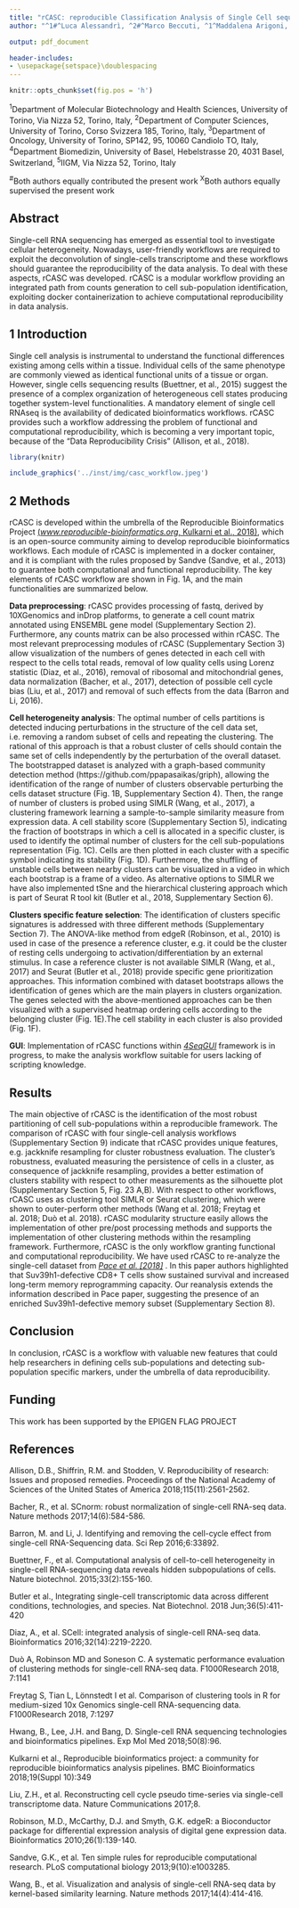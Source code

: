 ```yaml
---
title: "rCASC: reproducible Classification Analysis of Single Cell sequencing data"
author: "^1#^Luca Alessandrì, ^2#^Marco Beccuti, ^1^Maddalena Arigoni, ^3^Martina Olivero, ^2^Greta Romano, ^2^Sergio Rabellino, ^4^Gennaro De Libero, ^5^Luigia Pace, ^2X^Francesca Cordero and ^1X^Raffaele A Calogero"

output: pdf_document

header-includes:
- \usepackage{setspace}\doublespacing
---
```


```r
knitr::opts_chunk$set(fig.pos = 'h')
```

\fontsize{8}{8}\selectfont
^1^Department of Molecular Biotechnology and Health Sciences, University of Torino, Via Nizza 52, Torino, Italy,
^2^Department of Computer Sciences, University of Torino, Corso Svizzera 185, Torino, Italy,
^3^Department of Oncology, University of Torino, SP142, 95, 10060 Candiolo TO, Italy, 
^4^Department Biomedizin, University of Basel, Hebelstrasse 20, 4031 Basel, Switzerland, 
^5^IIGM, Via Nizza 52, Torino, Italy

^#^Both authors equally contributed the present work
^X^Both authors equally supervised the present work
\fontsize{10}{10}\selectfont

## Abstract
Single-cell RNA sequencing has emerged as essential tool to investigate cellular heterogeneity. Nowadays, user-friendly workflows are required to exploit the deconvolution of single-cells transcriptome and these workflows should guarantee the reproducibility of the data analysis. To deal with these aspects, rCASC was developed. rCASC is a modular workflow providing an integrated path from counts generation to cell sub-population identification, exploiting docker containerization to achieve computational reproducibility in data analysis.

## 1 Introduction 
Single cell analysis is instrumental to understand the functional differences existing among cells within a tissue. Individual cells of the same phenotype are commonly viewed as identical functional units of a tissue or organ. However, single cells sequencing results (Buettner, et al., 2015) suggest the presence of a complex organization of heterogeneous cell states producing together system-level functionalities. 
A mandatory element of single cell RNAseq is the availability of dedicated bioinformatics workflows. rCASC provides such a workflow addressing the problem of functional and computational reproducibility, which is becoming a very important topic, because of the “Data Reproducibility Crisis” (Allison, et al., 2018). 

```r
library(knitr)

include_graphics('../inst/img/casc_workflow.jpeg')

```


## 2 Methods
rCASC is developed within the umbrella of the Reproducible Bioinformatics Project [(*www.reproducible-bioinformatics.org*, Kulkarni et al., 2018)](www.reproducible-bioinformatics.org), which is an open-source community aiming to develop reproducible bioinformatics workflows. Each module of rCASC is implemented in a docker container, and it is compliant with the rules proposed by Sandve (Sandve, et al., 2013) to guarantee both computational and functional reproducibility. The key elements of rCASC workflow are shown in Fig. 1A, and the main functionalities are summarized below. 

**Data preprocessing**: rCASC provides processing of fastq, derived by 10XGenomics and inDrop platforms, to generate a cell count matrix annotated using ENSEMBL gene model (Supplementary Section 2). Furthermore, any counts matrix can be also processed within rCASC. The most relevant preprocessing modules of rCASC (Supplementary Section 3) allow visualization of the numbers of genes detected in each cell with respect to the cells total reads, removal of low quality cells using Lorenz statistic (Diaz, et al., 2016), removal of ribosomal and mitochondrial genes, data normalization (Bacher, et al., 2017), detection of possible cell cycle bias (Liu, et al., 2017) and removal of such effects from the data (Barron and Li, 2016). 

**Cell heterogeneity analysis**: The optimal number of cells partitions is detected inducing perturbations in the structure of the cell data set, i.e. removing a random subset of cells and repeating the clustering. The rational of this approach is that a robust cluster of cells should contain the same set of cells independently by the perturbation of the overall dataset. The bootstrapped dataset is analyzed with a graph-based community detection method (https://github.com/ppapasaikas/griph), allowing the identification of the range of number of clusters observable perturbing the cells dataset structure (Fig. 1B, Supplementary Section 4). Then, the range of number of clusters is probed using SIMLR (Wang, et al., 2017), a clustering framework learning a sample-to-sample similarity measure from expression data. A cell stability score (Supplementary Section 5), indicating the fraction of bootstraps in which a cell is allocated in a specific cluster, is used to identify the optimal number of clusters for the cell sub-populations representation (Fig. 1C). Cells are then plotted in each cluster with a specific symbol indicating its stability (Fig. 1D). Furthermore, the shuffling of unstable cells between nearby clusters can be visualized in a video in which each bootstrap is a frame of a video. As alternative options to SIMLR we have also implemented tSne and the hierarchical clustering approach which is part of Seurat R tool kit (Butler et al., 2018, Supplementary Section 6).

**Clusters specific feature selection**: The identification of clusters specific signatures is addressed with three different methods (Supplementary Section 7).  The ANOVA-like method from edgeR (Robinson, et al., 2010) is used in case of the presence a reference cluster, e.g. it could be the cluster of resting cells undergoing to activation/differentiation by an external stimulus. In case a reference cluster is not available SIMLR (Wang, et al., 2017) and Seurat (Butler et al., 2018) provide specific gene prioritization approaches. This information combined with dataset bootstraps allows the identification of genes which are the main players in clusters organization. The genes selected with the above-mentioned approaches can be then visualized with a supervised heatmap ordering cells according to the belonging cluster (Fig. 1E).The cell stability in each cluster is also provided (Fig. 1F). 

**GUI**: Implementation of rCASC functions within [*4SeqGUI*](https://github.com/mbeccuti/4SeqGUI) framework is in progress, to make the analysis workflow suitable for users lacking of scripting knowledge. 


##	Results
The main objective of rCASC is the identification of the most robust partitioning of cell sub-populations within a reproducible framework. The comparison of rCASC with four single-cell analysis workflows (Supplementary Section 9) indicate that rCASC provides unique features, e.g. jackknife resampling for cluster robustness evaluation. The cluster’s robustness, evaluated measuring the persistence of cells in a cluster, as consequence of jackknife resampling, provides a better estimation of clusters stability with respect to other measurements as the silhouette plot (Supplementary Section 5, Fig. 23 A,B). With respect to other workflows, rCASC uses as clustering tool SIMLR or Seurat clustering, which were shown to outer-perform other methods (Wang et al. 2018; Freytag et al. 2018; Duò et al. 2018).
rCASC modularity structure easily allows the implementation of other pre/post processing methods and supports the implementation of other clustering methods within the resampling framework. Furthermore, rCASC is the only workflow granting functional and computational reproducibility. 
We have used rCASC to re-analyze the single-cell dataset from [*Pace et al. [2018]*](https://www.ncbi.nlm.nih.gov/pubmed/29326266) . In this paper authors highlighted that Suv39h1-defective CD8+ T cells show sustained survival and increased long-term memory reprogramming capacity. Our reanalysis extends the information described in Pace paper, suggesting the presence of an enriched Suv39h1-defective memory subset (Supplementary Section 8).


## Conclusion
In conclusion, rCASC is a workflow with valuable new features that could help researchers in defining cells sub-populations and detecting sub-population specific markers, under the umbrella of data reproducibility.


## Funding
This work has been supported by the EPIGEN FLAG PROJECT


## References

Allison, D.B., Shiffrin, R.M. and Stodden, V. Reproducibility of research: Issues and proposed remedies. Proceedings of the National Academy of Sciences of the United States of America 2018;115(11):2561-2562.

Bacher, R., et al. SCnorm: robust normalization of single-cell RNA-seq data. Nature methods 2017;14(6):584-586.

Barron, M. and Li, J. Identifying and removing the cell-cycle effect from single-cell RNA-Sequencing data. Sci Rep 2016;6:33892.

Buettner, F., et al. Computational analysis of cell-to-cell heterogeneity in single-cell RNA-sequencing data reveals hidden subpopulations of cells. Nature biotechnol. 2015;33(2):155-160.

Butler et al., Integrating single-cell transcriptomic data across different conditions, technologies, and species. Nat Biotechnol. 2018 Jun;36(5):411-420

Diaz, A., et al. SCell: integrated analysis of single-cell RNA-seq data. Bioinformatics 2016;32(14):2219-2220.

Duò A, Robinson MD and Soneson C. A systematic performance evaluation of clustering methods for single-cell RNA-seq data. F1000Research 2018, 7:1141

Freytag S, Tian L, Lönnstedt I et al. Comparison of clustering tools in R for medium-sized 10x Genomics single-cell RNA-sequencing data. F1000Research 2018, 7:1297

Hwang, B., Lee, J.H. and Bang, D. Single-cell RNA sequencing technologies and bioinformatics pipelines. Exp Mol Med 2018;50(8):96.

Kulkarni et al., Reproducible bioinformatics project: a community for reproducible bioinformatics analysis pipelines. BMC Bioinformatics 2018;19(Suppl 10):349

Liu, Z.H., et al. Reconstructing cell cycle pseudo time-series via single-cell transcriptome data. Nature Communications 2017;8.

Robinson, M.D., McCarthy, D.J. and Smyth, G.K. edgeR: a Bioconductor package for differential expression analysis of digital gene expression data. Bioinformatics 2010;26(1):139-140.

Sandve, G.K., et al. Ten simple rules for reproducible computational research. PLoS computational biology 2013;9(10):e1003285.

Wang, B., et al. Visualization and analysis of single-cell RNA-seq data by kernel-based similarity learning. Nature methods 2017;14(4):414-416.

